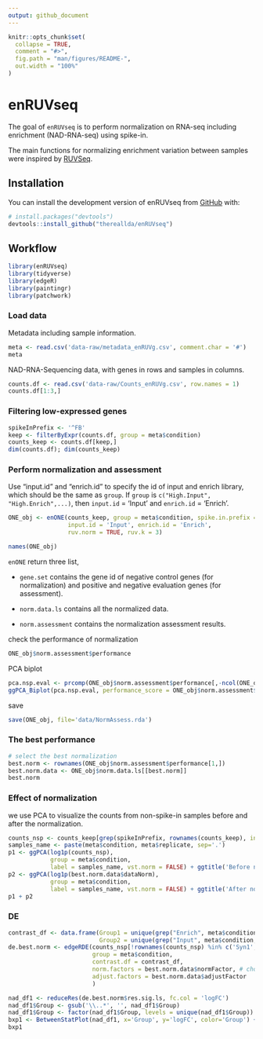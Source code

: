---
output: github_document
---

<!-- README.md is generated from README.Rmd. Please edit that file -->

```{r, include = FALSE}
knitr::opts_chunk$set(
  collapse = TRUE,
  comment = "#>",
  fig.path = "man/figures/README-",
  out.width = "100%"
)
```

# enRUVseq

<!-- badges: start -->

<!-- badges: end -->

The goal of `enRUVseq` is to perform normalization on RNA-seq including enrichment (NAD-RNA-seq) using spike-in.

The main functions for normalizing enrichment variation between samples were inspired by [RUVSeq](https://github.com/drisso/RUVSeq).

## Installation

You can install the development version of enRUVseq from [GitHub](https://github.com/) with:

``` r
# install.packages("devtools")
devtools::install_github("thereallda/enRUVseq")
```

## Workflow

```{r example,warning=FALSE,message=FALSE}
library(enRUVseq)
library(tidyverse)
library(edgeR)
library(paintingr)
library(patchwork)
```

### Load data

Metadata including sample information.

```{r}
meta <- read.csv('data-raw/metadata_enRUVg.csv', comment.char = '#')
meta
```

NAD-RNA-Sequencing data, with genes in rows and samples in columns.

```{r}
counts.df <- read.csv('data-raw/Counts_enRUVg.csv', row.names = 1)
counts.df[1:3,]
```

### Filtering low-expressed genes

```{r}
spikeInPrefix <- '^FB'
keep <- filterByExpr(counts.df, group = meta$condition)
counts_keep <- counts.df[keep,]
dim(counts.df); dim(counts_keep)
```

### Perform normalization and assessment

Use "input.id" and "enrich.id" to specify the id of input and enrich library, which should be the same as `group`. If `group` is `c("High.Input", "High.Enrich",...)`, then `input.id` = 'Input' and `enrich.id` = 'Enrich'.

```{r}
ONE_obj <- enONE(counts_keep, group = meta$condition, spike.in.prefix = '^FB',
                 input.id = 'Input', enrich.id = 'Enrich',
                 ruv.norm = TRUE, ruv.k = 3)
```

```{r}
names(ONE_obj)
```

`enONE` return three list,

-   `gene.set` contains the gene id of negative control genes (for normalization) and positive and negative evaluation genes (for assessment).

-   `norm.data.ls` contains all the normalized data.

-   `norm.assessment` contains the normalization assessment results.

check the performance of normalization

```{r}
ONE_obj$norm.assessment$performance
```

PCA biplot

```{r, fig.width=10, fig.height=10}
pca.nsp.eval <- prcomp(ONE_obj$norm.assessment$performance[,-ncol(ONE_obj$norm.assessment$performance)], scale = TRUE)
ggPCA_Biplot(pca.nsp.eval, performance_score = ONE_obj$norm.assessment$performance$PERF_SCORE)
```

save

```{r,eval=FALSE}
save(ONE_obj, file='data/NormAssess.rda')
```

### The best performance

```{r}
# select the best normalization
best.norm <- rownames(ONE_obj$norm.assessment$performance[1,])
best.norm.data <- ONE_obj$norm.data.ls[[best.norm]]
best.norm

```

### Effect of normalization

we use PCA to visualize the counts from non-spike-in samples before and after the normalization.

```{r,fig.width=8, fig.height=5}
counts_nsp <- counts_keep[grep(spikeInPrefix, rownames(counts_keep), invert = TRUE), ]
samples_name <- paste(meta$condition, meta$replicate, sep='.')
p1 <- ggPCA(log1p(counts_nsp), 
            group = meta$condition,
            label = samples_name, vst.norm = FALSE) + ggtitle('Before normalization')
p2 <- ggPCA(log1p(best.norm.data$dataNorm), 
            group = meta$condition,
            label = samples_name, vst.norm = FALSE) + ggtitle('After normalization')
p1 + p2
```

### DE

```{r}
contrast_df <- data.frame(Group1 = unique(grep("Enrich", meta$condition, value = TRUE)),
                          Group2 = unique(grep("Input", meta$condition, value = TRUE)))
de.best.norm <- edgeRDE(counts_nsp[!rownames(counts_nsp) %in% c('Syn1', 'Syn2'),],
                        group = meta$condition,
                        contrast.df = contrast_df,
                        norm.factors = best.norm.data$normFactor, # chose as best norm
                        adjust.factors = best.norm.data$adjustFactor
                        )
```

```{r}
nad_df1 <- reduceRes(de.best.norm$res.sig.ls, fc.col = 'logFC')
nad_df1$Group <- gsub('\\..*', '', nad_df1$Group)
nad_df1$Group <- factor(nad_df1$Group, levels = unique(nad_df1$Group))
bxp1 <- BetweenStatPlot(nad_df1, x='Group', y='logFC', color='Group') + ggtitle('Human')
bxp1
```
